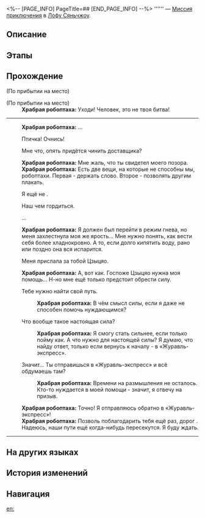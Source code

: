 <%-- [PAGE_INFO]
PageTitle=##
[END_PAGE_INFO] --%>
{{Дополнить|Диалоги.}}
{{Миссия Инфобокс
|id              = 4040206
|Название        = 
|Изображение     = Миссия .png
|Тип             = Миссия приключения
|Событие         = 
|Глава           = 
|Условия         = Завершена {{cx}}<!--Hidden Mission ID 4040202-->
|Персонажи       = Первопроходец; Храбрая робоптаха
|СтартЛокация    = [[Лофу Сяньчжоу]] — [[Порт Звездочёт Навалия]]
|Мир             = Лофу Сяньчжоу
|Предыдущая      = 
|Следующая       = 
|Награды         = Журнал приключений*2; Стрелы*10; Рецепт: Пыльца рвения*1 { text = Рецепт: Пыльца рвения }
}}
'''''' — [[Миссия приключения]] в [[Лофу Сяньчжоу]].

==Описание==
{{Описание|<!--официальное описание из Перекрёстка судеб-->}}

==Этапы==


==Прохождение==
{{Дополнить}}
;(По прибытии на место)

;(По прибытии на место)
:'''Храбрая робоптаха:''' Уходи! Человек, это не твоя битва!
----
:'''Храбрая робоптаха:''' ...
:{{Диалог|Стрелка}} Птичка! Очнись!
:{{Диалог|Стрелка}} Мне что, опять придётся чинить доставщика?
:'''Храбрая робоптаха:''' Мне жаль, что ты {{MC|ж=стала|м=стал}} свидетел{{MC|ж=ьницей|м=ем}} моего позора.
:'''Храбрая робоптаха:''' Есть две вещи, на которые не способны мы, робоптахи. Первая - держать слово. Второе - позволять другим плакать.
:{{Диалог|Стрелка}} Я ещё не {{MC|ж=плакала|м=плакал}}.
:{{Диалог|Стрелка}} Наш{{MC|ж=ла|м=ёл}} чем гордиться.
:{{Диалог|Стрелка}} ...
:'''Храбрая робоптаха:''' Я должен был перейти в режим гнева, но меня захлестнула моя же ярость... Мне нужно понять, как вести себя более хладнокровно. А то, если долго кипятить воду, рано или поздно она вся испарится.
:{{Диалог|Стрелка}} Меня прислала за тобой Цзыцяо.
:'''Храбрая робоптаха:''' А, вот как. Госпоже Цзыцяо нужна моя помощь... Н-но мне ещё только предстоит обрести силу.
:{{Диалог|Стрелка}} Тебе нужно найти свой путь.
::'''Храбрая робоптаха:''' В чём смысл силы, если я даже не способен помочь нуждающимся?
:{{Диалог|Стрелка}} Что вообще такое настоящая сила?
::'''Храбрая робоптаха:''' Я смогу стать сильнее, если только пойму как. А что нужно для настоящей силы? Я думаю, что найду ответ, только если вернусь к началу - в «Журавль-экспресс».
:{{Диалог|Стрелка}} Значит... Ты отправишься в «Журавль-экспресс» и всё обдумаешь там?
::'''Храбрая робоптаха:''' Времени на размышления не осталось. Кто-то нуждается в моей помощи - значит, я отвечу на призыв.
:'''Храбрая робоптаха:''' Точно! Я отправляюсь обратно в «Журавль-экспресс»!
:'''Храбрая робоптаха:''' Позволь поблагодарить тебя ещё раз, дорог{{MC|ж=ая|м=ой}} {{MC|ж=подруга|м=друг}}. Надеюсь, наши пути ещё когда-нибудь пересекутся. Я буду ждать.
----
{{Диалог Конец}}

==На других языках==
{{На других языках
|en   = 
|zhs  = 
|zht  = 
|ja   = 
|ko   = 
|es   = 
|fr   = 
|ru   = 
|th   = 
|vi   = 
|de   = 
|id   = 
|pt   = 
}}

==История изменений==
{{История изменений|3.5}}

==Навигация==
{{Миссия приключения Навбокс|Глава }}

[[en:]]

